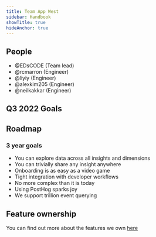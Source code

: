 ```yaml
---
title: Team App West
sidebar: Handbook
showTitle: true
hideAnchor: true
---
```




## People

- @EDsCODE (Team lead)
- @rcmarron (Engineer)
- @liyiy (Engineer)
- @alexkim205 (Engineer)
- @neilkakkar (Engineer)

<Mission />

## Q3 2022 Goals

<Objectives />

## Roadmap

### 3 year goals
* You can explore data across all insights and dimensions
* You can trivially share any insight anywhere
* Onboarding is as easy as a video game
* Tight integration with developer workflows
* No more complex than it is today
* Using PostHog sparks joy
* We support trillion event querying

## Feature ownership
You can find out more about the features we own [here](/handbook/engineering/feature-ownership)
